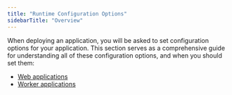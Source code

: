 ```yaml
---
title: "Runtime Configuration Options"
sidebarTitle: "Overview"
---
```


When deploying an application, you will be asked to set configuration options for your application. This section serves as a comprehensive guide for understanding all of these configuration options, and when you should set them:

* [Web applications](/standard/deploying-applications/runtime-configuration-options/web-applications)
* [Worker applications](/standard/deploying-applications/runtime-configuration-options/web-applications)